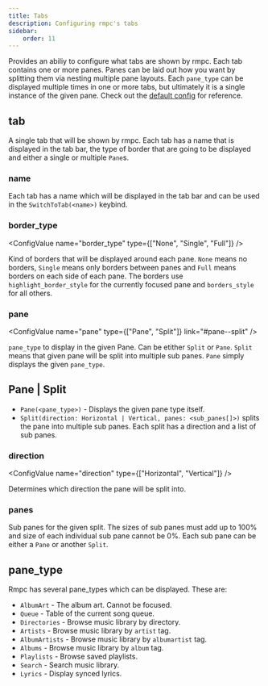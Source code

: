 ```yaml
---
title: Tabs
description: Configuring rmpc's tabs
sidebar:
    order: 11
---
```



<ConfigValue name="tabs" customText="<tab[]>" />

Provides an abiliy to configure what tabs are shown by rmpc. Each tab contains one or more panes. Panes
can be laid out how you want by splitting them via nesting multiple pane layouts. Each `pane_type` can be
displayed multiple times in one or more tabs, but ultimately it is a single instance of the given pane.
Check out the [default config](/rmpc/reference/config/) for reference.

## tab

<ConfigValue name="tab" customText='(name: "<string>", border_type: None | Single | Full, pane: Pane | Split)' />

A single tab that will be shown by rmpc. Each tab has a name that is displayed in the tab bar, the type of border that are
going to be displayed and either a single or multiple `Pane`s.

### name

<ConfigValue name="name" type="string" />

Each tab has a name which will be displayed in the tab bar and can be used in the `SwitchToTab(<name>)` keybind.

### border_type

<ConfigValue name="border_type" type={["None", "Single", "Full"]} />

Kind of borders that will be displayed around each pane. `None` means no borders, `Single` means only borders between
panes and `Full` means borders on each side of each pane. The borders use `highlight_border_style` for the currently
focused pane and `borders_style` for all others.

### pane

<ConfigValue name="pane" type={["Pane", "Split"]} link="#pane--split" />

`pane_type` to display in the given Pane. Can be etither `Split` or `Pane`. `Split` means that given pane will be split
into multiple sub panes. `Pane` simply displays the given `pane_type`.

## Pane | Split

-   `Pane(<pane_type>)` - Displays the given pane type itself.
-   `Split(direction: Horizontal | Vertical, panes: <sub_panes[]>)` splits the pane into multiple sub panes. Each split has
    a direction and a list of sub panes.

### direction

<ConfigValue name="direction" type={["Horizontal", "Vertical"]} />

Determines which direction the pane will be split into.

### panes

<ConfigValue name="panes" customText="(size: '<50%>', pane: Split() | Pane(<pane_type>)" />

Sub panes for the given split. The sizes of sub panes must add up to 100% and size of each individual sub pane cannot be
0%. Each sub pane can be either a `Pane` or another `Split`.

## pane_type

Rmpc has several pane_types which can be displayed. These are:

-   `AlbumArt` - The album art. Cannot be focused.
-   `Queue` - Table of the current song queue.
-   `Directories` - Browse music library by directory.
-   `Artists` - Browse music library by `artist` tag.
-   `AlbumArtists` - Browse music library by `albumartist` tag.
-   `Albums` - Browse music library by `album` tag.
-   `Playlists` - Browse saved playlists.
-   `Search` - Search music library.
-   `Lyrics` - Display synced lyrics.
